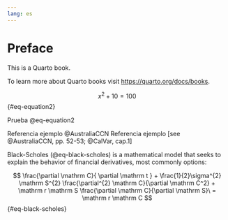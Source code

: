 ```yaml
---
lang: es
---
```



# Preface {.unnumbered}

This is a Quarto book.

To learn more about Quarto books visit <https://quarto.org/docs/books>.


$$
x^2 + 10 = 100
$$ {#eq-equation2}

Prueba @eq-equation2


Referencia ejemplo @AustraliaCCN
Referencia ejemplo [see @AustraliaCCN, pp. 52-53; @CalVar, cap.1]


Black-Scholes (@eq-black-scholes) is a mathematical model that seeks to explain the behavior of financial derivatives, most commonly options:

$$
\frac{\partial \mathrm C}{ \partial \mathrm t } + \frac{1}{2}\sigma^{2} \mathrm S^{2}
\frac{\partial^{2} \mathrm C}{\partial \mathrm C^2}
  + \mathrm r \mathrm S \frac{\partial \mathrm C}{\partial \mathrm S}\ =
  \mathrm r \mathrm C 
$$ {#eq-black-scholes}


